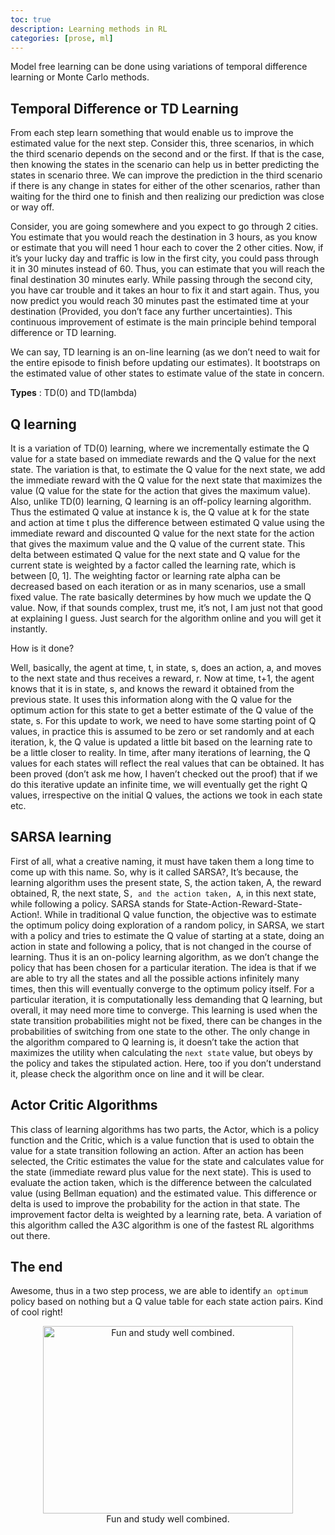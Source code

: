 ```yaml
---
toc: true
description: Learning methods in RL
categories: [prose, ml]
---
```


Model free learning can be done using variations of temporal difference learning or Monte Carlo methods.

## Temporal Difference or TD Learning

From each step learn something that would enable us to improve the estimated value for the next step. Consider this, three scenarios, in which the third scenario depends on the second and or the first. If that is the case, then knowing the states in the scenario can help us in better predicting the states in scenario three. We can improve the prediction in the third scenario if there is any change in states for either of the other scenarios, rather than waiting for the third one to finish and then realizing our prediction was close or way off.

Consider, you are going somewhere and you expect to go through 2 cities. You estimate that you would reach the destination in 3 hours, as you know or estimate that you will need 1 hour each to cover the 2 other cities. Now, if it's your lucky day and traffic is low in the first city, you could pass through it in 30 minutes instead of 60. Thus, you can estimate that you will reach the final destination 30 minutes early. While passing through the second city, you have car trouble and it takes an hour to fix it and start again. Thus, you now predict you would reach 30 minutes past the estimated time at your destination (Provided, you don't face any further uncertainties). This continuous improvement of estimate is the main principle behind temporal difference or TD learning.

We can say, TD learning is an on-line learning (as we don't need to wait for the entire episode to finish before updating our estimates). It bootstraps on the estimated value of other states to estimate value of the state in concern.

**Types** : TD(0) and TD(lambda)

## Q learning

It is a variation of TD(0) learning, where we incrementally estimate the Q value for a state based on immediate rewards and the Q value for the next state. The variation is that, to estimate the Q value for the next state, we add the immediate reward with the Q value for the next state that maximizes the value (Q value for the state for the action that gives the maximum value). Also, unlike TD(0) learning, Q learning is an off-policy learning algorithm. Thus the estimated Q value at instance k is, the Q value at k for the state and action at time t plus the difference between estimated Q value using the immediate reward and discounted Q value for the next state for the action that gives the maximum value and the Q value of the current state. This delta between estimated Q value for the next state and Q value for the current state is weighted by a factor called the learning rate, which is between [0, 1]. The weighting factor or learning rate alpha can be decreased based on each iteration or as in many scenarios, use a small fixed value. The rate basically determines by how much we update the Q value. Now, if that sounds complex, trust me, it's not, I am just not that good at explaining I guess. Just search for the algorithm online and you will get it instantly.

How is it done?

Well, basically, the agent at time, t, in state, s, does an action, a, and moves to the next state and thus receives a reward, r. Now at time, t+1, the agent knows that it is in state, s, and knows the reward it obtained from the previous state. It uses this information along with the Q value for the optimum action for this state to get a better estimate of the Q value of the state, s. For this update to work, we need to have some starting point of Q values, in practice this is assumed to be zero or set randomly and at each iteration, k, the Q value is updated a little bit based on the learning rate to be a little closer to reality. In time, after many iterations of learning, the Q values for each states will reflect the real values that can be obtained. It has been proved (don't ask me how, I haven't checked out the proof) that if we do this iterative update an infinite time, we will eventually get the right Q values, irrespective on the initial Q values, the actions we took in each state etc.

## SARSA learning

First of all, what a creative naming, it must have taken them a long time to come up with this name. So, why is it called SARSA?, It's because, the learning algorithm uses the present state, S, the action taken, A, the reward obtained, R, the next state, S`, and the action taken, A`, in this next
state, while following a policy. SARSA stands for State-Action-Reward-State-Action!.
While in traditional Q value function, the objective was to estimate the optimum policy doing exploration of a random policy, in SARSA, we start with a policy and tries to estimate the Q value of starting at a state, doing an action in state and following a policy, that is not changed in the course of learning. Thus it is an on-policy learning algorithm, as we don't change the policy that has been chosen for a particular iteration. The idea is that if we are able to try all the states and all the possible actions infinitely many times, then this will eventually converge to the optimum policy itself.
For a particular iteration, it is computationally less demanding that Q learning, but overall, it may need more time to converge. This learning is used when the state transition probabilities might not be fixed, there can be changes in the probabilities of switching from one state to the other. The only change in the algorithm compared to Q learning is, it doesn't take the action that maximizes the utility when calculating the `next state` value, but obeys by the policy and takes the stipulated action. Here, too if you don't understand it, please check the algorithm once on line and it will be clear.
 

## Actor Critic Algorithms

This class of learning algorithms has two parts, the Actor, which is a policy function and the Critic, which is a value function that is used to obtain the value for a state transition following an action. After an action has been selected, the Critic estimates the value for the state and calculates value for the state (immediate reward plus value for the next state). This is used to evaluate the action taken, which is the difference between the calculated value (using Bellman equation) and the estimated value. This difference or delta is used to improve the probability for the action in that state. The improvement factor delta is weighted by a learning rate, beta. A variation of this algorithm called the A3C algorithm is one of the fastest RL algorithms out there.


## The end

Awesome, thus in a two step process, we are able to identify `an optimum` policy based on nothing but a Q value table for each state action pairs. Kind of cool right!

<figure align="center">
<img src="https://www.oldbookillustrations.com/wp-content/high-res/n-d-after-1915/fun-study-768.jpg" alt="Fun and study well combined." height="300" width="400"/>
<figcaption>Fun and study well combined.</figcaption>
</figure>





